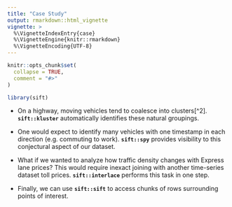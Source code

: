 ```yaml
---
title: "Case Study"
output: rmarkdown::html_vignette
vignette: >
  %\VignetteIndexEntry{case}
  %\VignetteEngine{knitr::rmarkdown}
  %\VignetteEncoding{UTF-8}
---
```


```r
knitr::opts_chunk$set(
  collapse = TRUE,
  comment = "#>"
)
```

```r
library(sift)
```

* On a highway, moving vehicles tend to coalesce into clusters[^2]. **`sift::kluster`** automatically identifies these natural groupings.

* One would expect to identify many vehicles with one timestamp in each direction (e.g. commuting to work). **`sift::spy`** provides visibility to this conjectural aspect of our dataset.

* What if we wanted to analyze how traffic density changes with Express lane prices? This would require inexact joining with another time-series dataset toll prices. **`sift::interlace`** performs this task in one step.

* Finally, we can use **`sift::sift`** to access chunks of rows surrounding points of interest.
